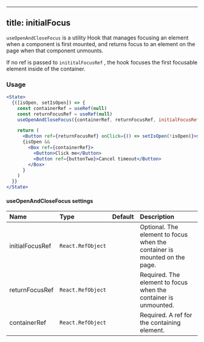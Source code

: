 
---
title: initialFocus
---

`useOpenAndCloseFocus` is a utility Hook that manages focusing an element when a component is first mounted, and returns focus to an element on the page when that component unmounts.

If no ref is passed to `inititalFocusRef` , the hook focuses the first focusable element inside of the container.

### Usage

```jsx live
<State>
  {([isOpen, setIsOpen]) => {
    const containerRef = useRef(null)
    const returnFocusRef = useRef(null)
    useOpenAndCloseFocus({containerRef, returnFocusRef, initialFocusRef: buttonTwo})

    return (
      <Button ref={returnFocusRef} onClick={() => setIsOpen(!isOpen)}>show/hide</Button>
      {isOpen &&
        <Box ref={containerRef}>
          <Button>Click me</Button>
          <Button ref={buttonTwo}>Cancel timeout</Button>
        </Box>
      }
    )
  }}
</State>
```


#### useOpenAndCloseFocus settings

| Name | Type | Default | Description |
| :- | :- | :-: | :- |
| initialFocusRef | `React.RefObject` | | Optional. The element to focus when the container is mounted on the page. |
| returnFocusRef | `React.RefObject` | | Required. The element to focus when the container is unmounted. |
| containerRef | `React.RefObject` | | Required. A ref for the containing element. |
